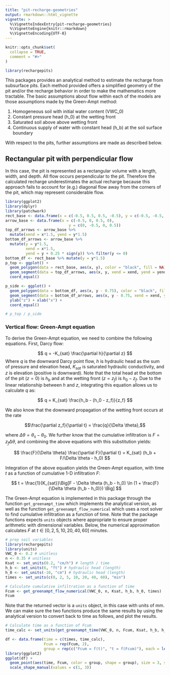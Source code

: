 ```yaml
---
title: "pit-recharge-geometries"
output: rmarkdown::html_vignette
vignette: >
  %\VignetteIndexEntry{pit-recharge-geometries}
  %\VignetteEngine{knitr::rmarkdown}
  %\VignetteEncoding{UTF-8}
---
```


```r
knitr::opts_chunk$set(
  collapse = TRUE,
  comment = "#>"
)
```

```r
library(rechargepits)
```


This packages provides an analytical method to estimate the recharge from subsurface pits. Each method provided offers a simplified geometry of the pit and/or the recharge behavior in order to make the mathematics more tractable. The basic assumptions about flow within each of the models are those assumptions made by the Green-Ampt method:

1. Homogeneous soil with initial water content (VWC_0)
2. Constant pressure head (h_0) at the wetting front
3. Saturated soil above above wetting front
4. Continuous supply of water with constant head (h_b) at the soil surface boundary

With respect to the pits, further assumptions are made as described below.

## Rectangular pit with perpendicular flow

In this case, the pit is represented as a rectangular volume with a length, width, and depth. All flow occurs perpendicular to the pit. Therefore the calculated recharge underestimates the actual recharge because this approach fails to account for (e.g.) diagonal flow away from the corners of the pit, which may represent considerable flow.

```r
library(ggplot2) 
library(dplyr)
library(patchwork)
rect_base <- data.frame(x = c(-0.5, 0.5, 0.5, -0.5), y = c(-0.5, -0.5, 0.5, 0.5))
arrow_base <- data.frame(x = c(-0.5, 0, 0.5, 0), 
                            y = c(0, -0.5, 0, 0.5))
top_df_arrows <- arrow_base %>%
  mutate(xend = x*1.5, yend = y*1.5)
bottom_df_arrows <- arrow_base %>% 
  mutate(y = y*1.5,
         xend = x*1.5,
         yend = y + 0.25 * sign(y)) %>% filter(y <= 0)
bottom_df <- rect_base %>% mutate(y = y*1.5)
p_top <- ggplot() + 
  geom_polygon(data = rect_base, aes(x, y), color = "black", fill = NA) +
  geom_segment(data = top_df_arrows, aes(x, y, xend = xend, yend = yend), arrow = grid::arrow(length = unit(0.5, "cm")))  +
  coord_equal()

p_side <- ggplot() +
  geom_polygon(data = bottom_df, aes(x, y - 0.75), color = "black", fill = NA) +
  geom_segment(data = bottom_df_arrows, aes(x, y - 0.75, xend = xend, yend = yend - 0.75), arrow = grid::arrow(length = unit(0.5, "cm"))) +
  ylab("z") + xlab("x") +
  coord_equal()

# p_top / p_side
```

### Vertical flow: Green-Ampt equation

To derive the Green-Ampt equation, we need to combine the following equations. First, Darcy flow:

$$
q = -K_{sat} \frac{\partial h}{\partial z}
$$
Where $q$ is the downward Darcy point flow, $h$ is hydraulic head as the sum of pressure and elevation head, $K_{sat}$ is saturated hydraulic conductivity, and $z$ is elevation (positive is downward). Note that the total head at the bottom of the pit ($z=0$) is $h_b$ and at the wetting front ($z=z_f$) is $h_0 - z_f$. Due to the linear relationship between $h$ and $z$, integrating this equation allows us to calculate $q$ as:

$$
q = K_{sat} \frac{h_b - (h_0 - z_f)}{z_f}
$$

We also know that the downward propagation of the wetting front occurs at the rate 

$$\frac{\partial z_f}{\partial t} = \frac{q}{\Delta \theta},$$ 

where $\Delta \theta = \theta_s - \theta_0$. We further know that the cumulative infiltration is $F = z_f \Delta \theta$, and combining the above equations with this substitution yields:

$$
\frac{F}{\Delta \theta} \frac{\partial F}{\partial t} = K_{sat} (h_b + F/\Delta \theta - h_0)
$$


Integration of the above equation yields the Green-Ampt equation, with time $t$ as a function of cumulative 1-D infiltration $F$:

$$
t = \frac{1}{K_{sat}}\Big[F - \Delta \theta (h_b - h_0) \ln (1 + \frac{F}{\Delta \theta (h_b - h_0)}) \Big]
$$

The Green-Ampt equation is implemented in this package through the function `get_greenampt_time` which implements the analytical version, as well as the function `get_greenampt_flow_numerical` which uses a root solver to find cumulative infiltration as a function of time. Note that the package functions expects `units` objects where appropriate to ensure proper arithmetic with dimensional variables. Below, the numerical approximation calculates $F$ at $t \in [0, 2, 5, 10, 20, 40, 60]$ minutes.

```r
# prep soil variables
library(rechargepits)
library(units)
VWC_0 <- 0.2 # unitless
n <- 0.35 # unitless
Ksat <- set_units(0.2, "cm/h") # length / time
h_b <- set_units(6, "ft") # hydraulic head (length)
h_0 <- set_units(-10, "cm") # hydraulic head (length)
times <- set_units(c(0, 2, 5, 10, 20, 40, 60), "min")

# Calculate cumulative infiltration as a function of time
Fcum <- get_greenampt_flow_numerical(VWC_0, n, Ksat, h_b, h_0, times)
Fcum
```
Note that the returned vector is a `units` object, in this case with units of mm. We can make sure the two functions produce the same results by using the analytical version to convert back to time as follows, and plot the results.

```r
# Calculate time as a function of Fcum 
time_calc <- set_units(get_greenampt_time(VWC_0, n, Fcum, Ksat, h_b, h_0),"min")

df <- data.frame(time = c(times, time_calc),
                 Fcum = rep(Fcum, 2),
                 group = rep(c("Fcum = f(t)", "t = f(Fcum)"), each = length(Fcum)))
library(ggplot2)
ggplot(df) + 
  geom_point(aes(time, Fcum, color = group, shape = group), size = 3, stroke = 1) +
  scale_shape_manual(values = c(1, 3))
```


